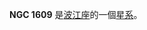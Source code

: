 {{NGCInfoBox|NGCID=NGC 1609|發現者=弗里德里希·威廉·赫歇爾|發現日期=1786年11月26日|其他編號=MCG -1-12-25 NPM1G -04.0199|曆元=J2000.0|赤經=4時32分45秒
|赤緯=-4°22'19"|星座=波江座|星體=星系|星等=13.5|表面亮度=13.1|藍等=14.4}}

'''NGC 1609''' 是[[波江座|波江座]]的一個[[星系|星系]]。

{{NGCReference|1609}}
{{Catalogs|NGC=1609}}